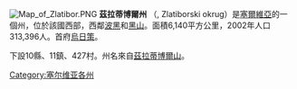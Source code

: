 {{NoteTA
  |G1=地名
  |G2=nationality
}}

[[File:Map_of_Zlatibor.PNG|thumb]]
'''茲拉蒂博爾州''' （{{lang|sr|Златиборски округ}}, Zlatiborski okrug）是[[塞爾維亞|塞爾維亞]]的一個州，位於該國西部，西鄰[[波黑|波黑]]和[[黑山|黑山]]。面積6,140平方公里，2002年人口313,396人。首府[[烏日策|烏日策]]。

下設10縣、11鎮、427村。州名來自[[茲拉蒂博爾山|茲拉蒂博爾山]]。

{{塞爾維亞行政區劃|nocat}}
[[Category:塞尔维亚各州|Category:塞尔维亚各州]]